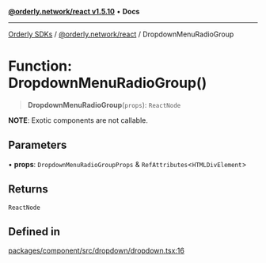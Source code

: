 [**@orderly.network/react v1.5.10**](/sdks/tech-doc/@orderly.network/react/README) • **Docs**

***

[Orderly SDKs](/sdks/tech-doc/packages) / [@orderly.network/react](/sdks/tech-doc/@orderly.network/react/README) / DropdownMenuRadioGroup

# Function: DropdownMenuRadioGroup()

> **DropdownMenuRadioGroup**(`props`): `ReactNode`

**NOTE**: Exotic components are not callable.

## Parameters

• **props**: `DropdownMenuRadioGroupProps` & `RefAttributes`\<`HTMLDivElement`\>

## Returns

`ReactNode`

## Defined in

[packages/component/src/dropdown/dropdown.tsx:16](https://github.com/OrderlyNetwork/js-sdk/blob/554ae704783e3b83c40bb234a899e8f02987d9b6/packages/component/src/dropdown/dropdown.tsx#L16)

